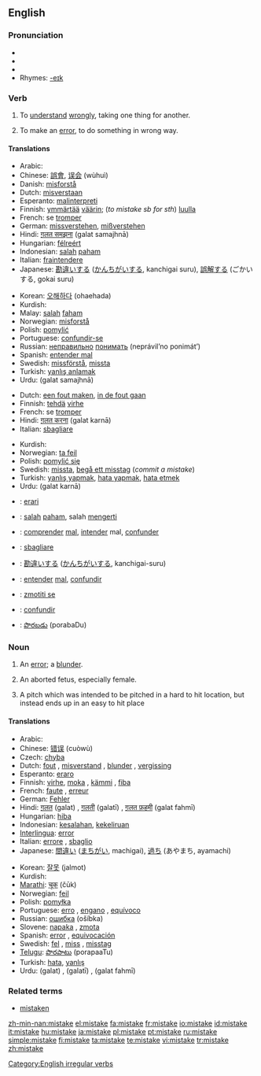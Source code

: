 ==English==

===Pronunciation===
* {{SAMPA|/mIs"teIk/}}
* {{IPA|/mɪs'teɪk/}}
* {{audio|en-us-mistake.ogg|Audio (US)}}
* Rhymes: [[Rhymes:English:-eɪk|-eɪk]]

===Verb===
{{en-verb|mistakes|mistaking|mistook|mistaken}}

# {{transitive}} To [[understand]] [[wrongly]], taking one thing for another.
# {{transitive}} To make an [[error]], to do something in wrong way.

====Translations====
{{trans-top|To understand wrongly (1)}}
* Arabic: {{Arab|[[اساء الفهم]]}} {{IPAchar|(’asá’ al-fáhem)}}
* Chinese: [[誤會]], [[误会]] (wùhuì)
* Danish: [[misforstå]]
* Dutch: [[misverstaan]]
* Esperanto: [[malinterpreti]]
* Finnish: [[ymmärtää]] [[väärin]]; (''to mistake sb for sth'') [[luulla]]
* French: se [[tromper]]
* German: [[missverstehen]], [[mißverstehen]]
* Hindi: [[ग़लत समझना]] (<u>g</u>alat samajhnā)
* Hungarian: [[félreért]]
* Indonesian: [[salah]] [[paham]]
* Italian: [[fraintendere]]
* Japanese: [[勘違い]]する ([[かんちがい]]する, kanchigai suru), [[誤解]]する (ごかいする, gokai suru)
{{trans-mid}}
* Korean: [[오해하다]] (ohaehada)
* Kurdish: {{KUchar|[[به‌غه‌له‌ت]]}}
* Malay: [[salah]] [[faham]]
* Norwegian: [[misforstå]]
* Polish: [[pomylić]]
* Portuguese: [[confundir-se]]
* Russian: [[неправильно]] [[понимать]] (neprávil’no ponimát’)
* Spanish: [[entender mal]]
* Swedish: [[missförstå]], [[missta]]
* Turkish: [[yanlış anlamak]]
* Urdu: {{URchar|[[غلط سمجھنا]]}} (<u>g</u>alat samajhnā)
{{trans-bottom}}

{{trans-top|To make an error (2)}}
* Dutch: [[een fout maken]], [[in de fout gaan]]
* Finnish: [[tehdä]] [[virhe]]
* French: se [[tromper]]
* Hindi: [[ग़लत करना]] (<u>g</u>alat karnā)
* Italian: [[sbagliare]]
{{trans-mid}}
* Kurdish: {{KUchar|[[غه‌له‌ت کردن]]}}
* Norwegian: [[ta feil]]
* Polish: [[pomylić się]]
* Swedish: [[missta]], [[begå ett misstag]] (''commit a mistake'')
* Turkish: [[yanlış yapmak]], [[hata yapmak]], [[hata etmek]]
* Urdu: {{URchar|[[غلط کرنا]]}} (<u>g</u>alat karnā)
{{trans-bottom}}

{{checktrans-top}}
* {{ttbc|Esperanto}}: [[erari]]
* {{ttbc|Indonesian}}: [[salah]] [[paham]], salah [[mengerti]]
* {{ttbc|Interlingua}}: [[comprender]] [[mal]], [[intender]] mal, [[confunder]]
* {{ttbc|Italian}}: [[sbagliare]]
* {{ttbc|Japanese}}: [[勘違い]]する ([[かんちがい]]する, kanchigai-suru)
* {{ttbc|Portuguese}}: [[entender]] [[mal]], [[confundir]]
* {{ttbc|Slovene}}: [[zmotiti se]]
* {{ttbc|Spanish}}: [[confundir]]
* {{ttbc|Telugu}}: [[పొరబడు]] (porabaDu)
{{trans-bottom}}

===Noun===
{{en-noun}}

# An [[error]]; a [[blunder]].
# {{figurative}} An aborted fetus, especially female. {{italbrac|one boy and seven mistakes}}
# {{baseball}} A pitch which was intended to be pitched in a hard to hit location, but instead ends up in an easy to hit place

====Translations====
{{trans-top|An error (1)}}
* Arabic: {{Arab|[[خطأ]]}} {{IPAchar|(xáʈa’)}}
* Chinese: [[错误]] (cuòwù)
* Czech: [[chyba]] {{f}}
* Dutch: [[fout]] {{f}}, [[misverstand]] {{n}}, [[blunder]] {{m}}, [[vergissing]] {{f}}
* Esperanto: [[eraro]]
* Finnish: [[virhe]], [[moka]] {{italbrac|colloquial}}, [[kämmi]] {{italbrac|colloquial}}, [[fiba]] {{italbrac|slang}}
* French: [[faute]] {{f}}, [[erreur]] {{f}}
* German: [[Fehler]] {{m}}
* Hindi: [[ग़लत]] (<u>g</u>alat) {{m}}, [[ग़लती]] (<u>g</u>alatī) {{f}}, [[ग़लत फ़हमी]] (<u>g</u>alat fahmī) {{f}}
* Hungarian: [[hiba]]
* Indonesian: [[salah|kesalahan]], [[keliru|kekeliruan]]
* [[Interlingua]]: [[error]]
* Italian: [[errore]] {{m}}, [[sbaglio]] {{m}}
* Japanese: [[間違い]] ([[まちがい]], machigai), [[過ち]] (あやまち, ayamachi)
{{trans-mid}}
* Korean: [[잘못]] (jalmot)
* Kurdish: {{KUchar|[[غه‌له‌ت]]}}
* [[Marathi]]: [[चूक]] (čūk)
* Norwegian: [[feil]] {{m}}
* Polish: [[pomyłka]] {{f}}
* Portuguese: [[erro]] {{m}}, [[engano]] {{m}}, [[equívoco]] {{m}}
* Russian: [[ошибка]] (ošíbka) {{f}}
* Slovene: [[napaka]] {{f}}, [[zmota]] {{f}}
* Spanish: [[error]] {{m}}, [[equivocación]] {{f}}
* Swedish: [[fel]] {{n}}, [[miss]] {{c}}, [[misstag]] {{n}}
* [[Telugu]]: [[పొరపాటు]] (porapaaTu)
* Turkish: [[hata]], [[yanlış]]
* Urdu: {{URchar|[[غلط]]}} (<u>g</u>alat) {{m}}, {{URchar|[[غلطی]]}} (<u>g</u>alatī) {{f}}, {{URchar|[[غلط فہمی]]}} (<u>g</u>alat fahmī) {{f}}
{{trans-bottom}}

===Related terms===
* [[mistaken]]

[[Category:English irregular verbs]]

[[zh-min-nan:mistake]]
[[el:mistake]]
[[fa:mistake]]
[[fr:mistake]]
[[io:mistake]]
[[id:mistake]]
[[it:mistake]]
[[hu:mistake]]
[[ja:mistake]]
[[pl:mistake]]
[[pt:mistake]]
[[ru:mistake]]
[[simple:mistake]]
[[fi:mistake]]
[[ta:mistake]]
[[te:mistake]]
[[vi:mistake]]
[[tr:mistake]]
[[zh:mistake]]